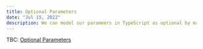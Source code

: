 ```yaml
---
title: Optional Parameters
date: "Jul 15, 2022"
description: We can model our parameers in TypeScript as optional by marking them with ?
---
```


TBC: [Optional Parameters](https://www.typescriptlang.org/docs/handbook/2/functions.html#optional-parameters)
